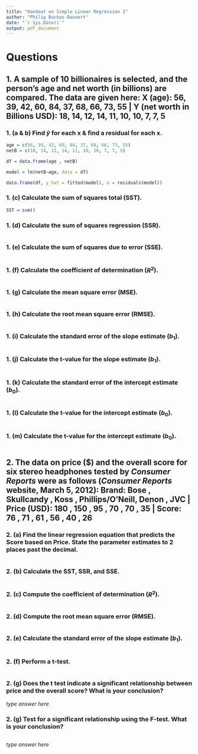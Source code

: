 ```yaml
---
title: "Handout on Simple Linear Regression 2"
author: "Philip Bachas-Daunert"
date: "`r Sys.Date()`"
output: pdf_document
---
```


# Questions

## 1. A sample of 10 billionaires is selected, and the person’s age and net worth (in billions) are compared. The data are given here: X (age): 56, 39, 42, 60, 84, 37, 68, 66, 73, 55 | Y (net worth in Billions USD): 18, 14, 12, 14, 11, 10, 10, 7, 7, 5

### 1. (a & b) Find $\widehat{y}$ for each x & find a residual for each x.

```r
age = c(56, 39, 42, 60, 84, 37, 68, 66, 73, 55)
netB = c(18, 14, 12, 14, 11, 10, 10, 7, 7, 5)

df = data.frame(age , netB)

model = lm(netB~age, data = df)

data.frame(df, y_hat = fitted(model), e = residuals(model))

```

### 1. (c) Calculate the sum of squares total (SST).

```r

SST = sum()

```

### 1. (d) Calculate the sum of squares regression (SSR).

```r



```

### 1. (e) Calculate the sum of squares due to error (SSE).

```r



```

### 1. (f) Calculate the coefficient of determination ($R^{2}$).

```r



```

### 1. (g) Calculate the mean square error (MSE).

```r



```

### 1. (h) Calculate the root mean square error (RMSE).

```r



```

### 1. (i) Calculate the standard error of the slope estimate ($b_{1}$).

```r



```

### 1. (j) Calculate the t-value for the slope estimate ($b_{1}$).

```r



```

### 1. (k) Calculate the standard error of the intercept estimate ($b_{0}$).

```r



```

### 1. (l) Calculate the t-value for the intercept estimate ($b_{0}$).

```r



```

### 1. (m) Calculate the t-value for the intercept estimate ($b_{0}$).

```r



```

\newpage

## 2. The data on price ($) and the overall score for six stereo headphones tested by *Consumer Reports* were as follows (*Consumer Reports* website, March 5, 2012): Brand: Bose , Skullcandy , Koss , Phillips/O’Neill,  Denon , JVC | Price (USD): 180 , 150 , 95 , 70 , 70 , 35 | Score: 76 , 71 , 61 , 56 , 40 , 26

### 2. (a) Find the linear regression equation that predicts the Score based on Price. State the parameter estimates to 2 places past the decimal.

```r



```

### 2. (b) Calculate the SST, SSR, and SSE.


```r



```

### 2. (c) Compute the coefficient of determination ($R^{2}$).

```r



```

### 2. (d) Compute the root mean square error (RMSE).

```r



```

### 2. (e) Calculate the standard error of the slope estimate ($b_{1}$).

```r



```

### 2. (f) Perform a t-test.

```r



```

### 2. (g) Does the t test indicate a significant relationship between price and the overall score? What is your conclusion?

*type answer here*

### 2. (g) Test for a significant relationship using the F-test. What is your conclusion?

```r



```

*type answer here*